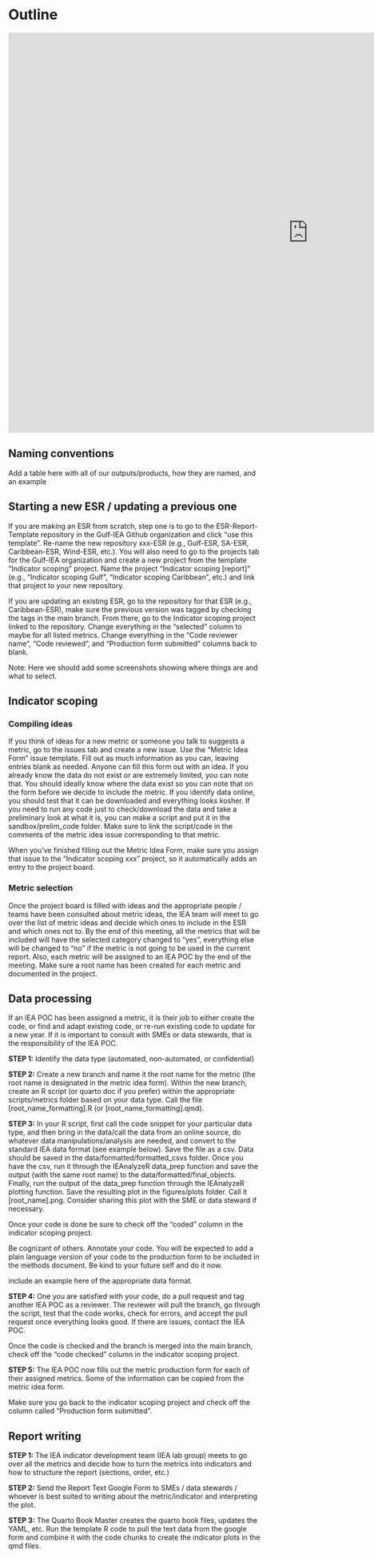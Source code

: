 # Outline

```{=html}
<iframe src="https://embed.kumu.io/92da3e67c6ceea5d5bb6bef6ade19939" width="1200" height="800" frameborder="0"></iframe>
```

## Naming conventions

Add a table here with all of our outputs/products, how they are named, and an example

## Starting a new ESR / updating a previous one

If you are making an ESR from scratch, step one is to go to the ESR-Report-Template repository in the Gulf-IEA Github organization and click "use this template". Re-name the new repository xxx-ESR (e.g., Gulf-ESR, SA-ESR, Caribbean-ESR, Wind-ESR, etc.). You will also need to go to the projects tab for the Gulf-IEA organization and create a new project from the template "Indicator scoping" project. Name the project "Indicator scoping \[report\]" (e.g., "Indicator scoping Gulf", "Indicator scoping Caribbean", etc.) and link that project to your new repository.

If you are updating an existing ESR, go to the repository for that ESR (e.g., Caribbean-ESR), make sure the previous version was tagged by checking the tags in the main branch. From there, go to the Indicator scoping project linked to the repository. Change everything in the "selected" column to maybe for all listed metrics. Change everything in the "Code reviewer name", "Code reviewed", and "Production form submitted" columns back to blank.

::: callout-note
Note: Here we should add some screenshots showing where things are and what to select.
:::

## Indicator scoping

### Compiling ideas

If you think of ideas for a new metric or someone you talk to suggests a metric, go to the issues tab and create a new issue. Use the "Metric Idea Form" issue template. Fill out as much information as you can, leaving entries blank as needed. Anyone can fill this form out with an idea. If you already know the data do not exist or are extremely limited, you can note that. You should ideally know where the data exist so you can note that on the form before we decide to include the metric. If you identify data online, you should test that it can be downloaded and everything looks kosher. If you need to run any code just to check/download the data and take a preliminary look at what it is, you can make a script and put it in the sandbox/prelim_code folder. Make sure to link the script/code in the comments of the metric idea issue corresponding to that metric.

::: callout-important
When you've finished filling out the Metric Idea Form, make sure you assign that issue to the "Indicator scoping xxx" project, so it automatically adds an entry to the project board.
:::

### Metric selection

Once the project board is filled with ideas and the appropriate people / teams have been consulted about metric ideas, the IEA team will meet to go over the list of metric ideas and decide which ones to include in the ESR and which ones not to. By the end of this meeting, all the metrics that will be included will have the selected category changed to "yes", everything else will be changed to "no" if the metric is not going to be used in the current report. Also, each metric will be assigned to an IEA POC by the end of the meeting. Make sure a root name has been created for each metric and documented in the project.

## Data processing

If an IEA POC has been assigned a metric, it is their job to either create the code, or find and adapt existing code, or re-run existing code to update for a new year. If it is important to consult with SMEs or data stewards, that is the responsibility of the IEA POC.

**STEP 1:** Identify the data type (automated, non-automated, or confidential)

**STEP 2:** Create a new branch and name it the root name for the metric (the root name is designated in the metric idea form). Within the new branch, create an R script (or quarto doc if you prefer) within the appropriate scripts/metrics folder based on your data type. Call the file \[root_name_formatting\].R (or \[root_name_formatting\].qmd).

**STEP 3:** In your R script, first call the code snippet for your particular data type, and then bring in the data/call the data from an online source, do whatever data manipulations/analysis are needed, and convert to the standard IEA data format (see example below). Save the file as a csv. Data should be saved in the data/formatted/formatted_csvs folder. Once you have the csv, run it through the IEAnalyzeR data_prep function and save the output (with the same root name) to the data/formatted/final_objects. Finally, run the output of the data_prep function through the IEAnalyzeR plotting function. Save the resulting plot in the figures/plots folder. Call it [root_name].png. Consider sharing this plot with the SME or data steward if necessary. 

::: callout-note
Once your code is done be sure to check off the "coded" column in the indicator scoping project.
:::

::: callout-important
Be cognizant of others. Annotate your code. You will be expected to add a plain language version of your code to the production form to be included in the methods document. Be kind to your future self and do it now.
:::

::: callout-note
include an example here of the appropriate data format.
:::

**STEP 4:** One you are satisfied with your code, do a pull request and tag another IEA POC as a reviewer. The reviewer will pull the branch, go through the script, test that the code works, check for errors, and accept the pull request once everything looks good. If there are issues, contact the IEA POC. 

::: callout-note
Once the code is checked and the branch is merged into the main branch, check off the "code checked" column in the indicator scoping project.
:::

**STEP 5:** The IEA POC now fills out the metric production form for each of their assigned metrics. Some of the information can be copied from the metric idea form. 

::: callout-note
Make sure you go back to the indicator scoping project and check off the column called "Production form submitted".
:::

## Report writing

**STEP 1:** The IEA indicator development team (IEA lab group) meets to go over all the metrics and decide how to turn the metrics into indicators and how to structure the report (sections, order, etc.)

**STEP 2:** Send the Report Text Google Form to SMEs / data stewards / whoever is best suited to writing about the metric/indicator and interpreting the plot.

**STEP 3:** The Quarto Book Master creates the quarto book files, updates the YAML, etc. Run the template R code to pull the text data from the google form and combine it with the code chunks to create the indicator plots in the qmd files.







